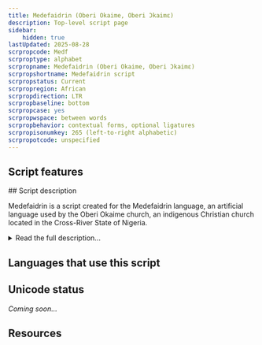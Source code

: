 ```yaml
---
title: Medefaidrin (Oberi Okaime, Oberi Ɔkaimɛ)
description: Top-level script page
sidebar:
    hidden: true
lastUpdated: 2025-08-28
scrpropcode: Medf
scrproptype: alphabet
scrpropname: Medefaidrin (Oberi Okaime, Oberi Ɔkaimɛ)
scrpropshortname: Medefaidrin script
scrpropstatus: Current
scrpropregion: African
scrpropdirection: LTR
scrpropbaseline: bottom
scrpropcase: yes
scrpropwspace: between words
scrpropbehavior: contextual forms, optional ligatures
scrpropisonumkey: 265 (left-to-right alphabetic)
scrpropotcode: unspecified
---
```



## Script features

<ScriptInfo />
## Script description

Medefaidrin is a script created for the Medefaidrin language, an artificial language used by the Oberi Okaime church, an indigenous Christian church located in the Cross-River State of Nigeria.

<details>
<summary>Read the full description...</summary>Presently, the religious community numbers 4000 members of whom up to 20 are fluent in the language. The script employs alphabetic cased forms similar to English, with special characters for the first-person pronoun and the conjunction 'or'. A [vigesimal](/reference/glossary#vigesimal) numeral system is employed, with special contextual forms for 1, 2, and 3 when combined with other digits.
</details>

## Languages that use this script

<WsList script='Medf' wsMax='5' />

## Unicode status

_Coming soon..._

## Resources

<ScriptResources detailSummary='seemore' />

